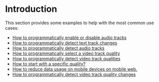 # Introduction

This section provides some examples to help with the most common use cases: 

- [How to programmatically enable or disable audio tracks](../../how-to-guides/06-mediatrack/01-how-to-enable-disable-audio-tracks.md)
- [How to programmatically detect text track changes](07-how-to-detect-video-track-quality-changes.md)
- [How to programmatically detect audio tracks](../../how-to-guides/06-mediatrack/02-how-to-detect-audio-tracks.md)
- [How to programmatically select a video track quality](../../how-to-guides/06-mediatrack/03-how-to-select-video-track-quality.md)
- [How to programmatically detect video track qualities](../../how-to-guides/06-mediatrack/04-how-to-detect-video-track-qualities.md)
- [How to start with a specific quality?](../../how-to-guides/06-mediatrack/05-how-to-start-with-specific-quality.md)
- [How to reduce data usage on mobile devices on mobile web.](../../how-to-guides/06-mediatrack/06-how-to-reduce-data-usage-on-mobile-devices.md)
- [How to programmatically detect video track quality changes](../../how-to-guides/06-mediatrack/07-how-to-detect-video-track-quality-changes.md)
